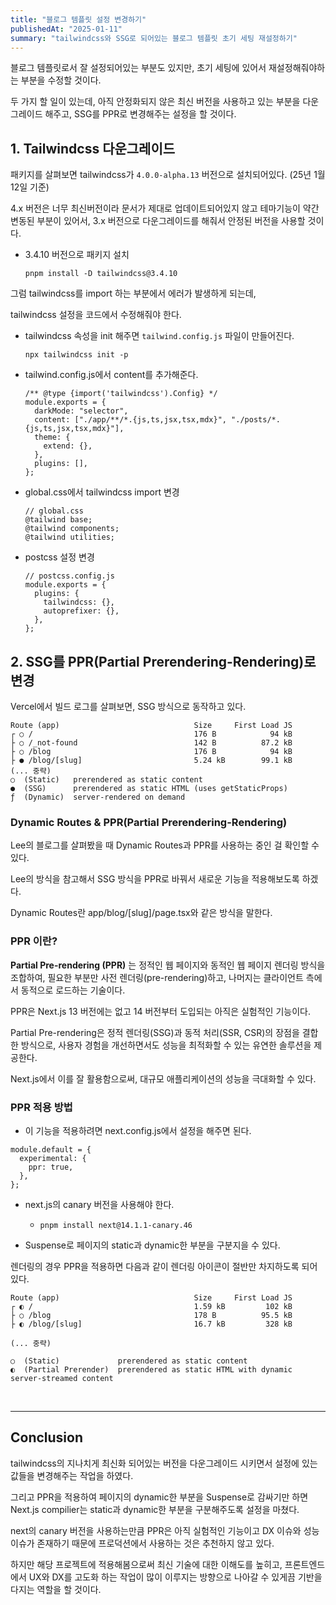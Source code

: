 ```yaml
---
title: "블로그 템플릿 설정 변경하기"
publishedAt: "2025-01-11"
summary: "tailwindcss와 SSG로 되어있는 블로그 템플릿 초기 세팅 재설정하기"
---
```


블로그 템플릿로서 잘 설정되어있는 부분도 있지만, 초기 세팅에 있어서 재설정해줘야하는 부분을 수정할 것이다.

두 가지 할 일이 있는데, 아직 안정화되지 않은 최신 버전을 사용하고 있는 부분을 다운그레이드 해주고, SSG를 PPR로 변경해주는 설정을 할 것이다.

## 1. Tailwindcss 다운그레이드

패키지를 살펴보면 tailwindcss가 `4.0.0-alpha.13` 버전으로 설치되어있다. (25년 1월 12일 기준)

4.x 버전은 너무 최신버전이라 문서가 제대로 업데이트되어있지 않고 테마기능이 약간 변동된 부분이 있어서,
3.x 버전으로 다운그레이드를 해줘서 안정된 버전을 사용할 것이다.

- 3.4.10 버전으로 패키지 설치

  ```
  pnpm install -D tailwindcss@3.4.10
  ```

그럼 tailwindcss를 import 하는 부분에서 에러가 발생하게 되는데,

tailwindcss 설정을 코드에서 수정해줘야 한다.

- tailwindcss 속성을 init 해주면 `tailwind.config.js` 파일이 만들어진다.

  ```
  npx tailwindcss init -p
  ```

- tailwind.config.js에서 content를 추가해준다.

  ```
  /** @type {import('tailwindcss').Config} */
  module.exports = {
    darkMode: "selector",
    content: ["./app/**/*.{js,ts,jsx,tsx,mdx}", "./posts/*.{js,ts,jsx,tsx,mdx}"],
    theme: {
      extend: {},
    },
    plugins: [],
  };
  ```

- global.css에서 tailwindcss import 변경

  ```
  // global.css
  @tailwind base;
  @tailwind components;
  @tailwind utilities;
  ```

- postcss 설정 변경

  ```
  // postcss.config.js
  module.exports = {
    plugins: {
      tailwindcss: {},
      autoprefixer: {},
    },
  };
  ```

## 2. SSG를 PPR(Partial Prerendering-Rendering)로 변경

Vercel에서 빌드 로그를 살펴보면, SSG 방식으로 동작하고 있다.

```
Route (app)                              Size     First Load JS
┌ ○ /                                    176 B            94 kB
├ ○ /_not-found                          142 B          87.2 kB
├ ○ /blog                                176 B            94 kB
├ ● /blog/[slug]                         5.24 kB        99.1 kB
(... 중략)
○  (Static)   prerendered as static content
●  (SSG)      prerendered as static HTML (uses getStaticProps)
ƒ  (Dynamic)  server-rendered on demand
```

### Dynamic Routes & PPR(Partial Prerendering-Rendering)

Lee의 블로그를 살펴봤을 때 Dynamic Routes과 PPR를 사용하는 중인 걸 확인할 수 있다.

Lee의 방식을 참고해서 SSG 방식을 PPR로 바꿔서 새로운 기능을 적용해보도록 하겠다.

Dynamic Routes란 app/blog/[slug]/page.tsx와 같은 방식을 말한다.

### PPR 이란?

**Partial Pre-rendering (PPR)** 는 정적인 웹 페이지와 동적인 웹 페이지 렌더링 방식을 조합하여, 필요한 부분만 사전 렌더링(pre-rendering)하고, 나머지는 클라이언트 측에서 동적으로 로드하는 기술이다.

PPR은 Next.js 13 버전에는 없고 14 버전부터 도입되는 아직은 실험적인 기능이다.

Partial Pre-rendering은 정적 렌더링(SSG)과 동적 처리(SSR, CSR)의 장점을 결합한 방식으로, 사용자 경험을 개선하면서도 성능을 최적화할 수 있는 유연한 솔루션을 제공한다.

Next.js에서 이를 잘 활용함으로써, 대규모 애플리케이션의 성능을 극대화할 수 있다.

### PPR 적용 방법

- 이 기능을 적용하려면 next.config.js에서 설정을 해주면 된다.

```
module.default = {
  experimental: {
    ppr: true,
  },
};
```

- next.js의 canary 버전을 사용해야 한다.

  - `pnpm install next@14.1.1-canary.46`

- Suspense로 페이지의 static과 dynamic한 부분을 구분지을 수 있다.

렌더링의 경우 PPR을 적용하면 다음과 같이 렌더링 아이콘이 절반만 차지하도록 되어있다.

```
Route (app)                              Size     First Load JS
┌ ◐ /                                    1.59 kB         102 kB
├ ○ /blog                                178 B          95.5 kB
├ ◐ /blog/[slug]                         16.7 kB         328 kB

(... 중략)

○  (Static)             prerendered as static content
◐  (Partial Prerender)  prerendered as static HTML with dynamic server-streamed content
```

<br />

---

## Conclusion

tailwindcss의 지나치게 최신화 되어있는 버전을 다운그레이드 시키면서 설정에 있는 값들을 변경해주는 작업을 하였다.

그리고 PPR을 적용하여 페이지의 dynamic한 부분을 Suspense로 감싸기만 하면 Next.js compilier는 static과 dynamic한 부분을 구분해주도록 설정을 마쳤다.

next의 canary 버전을 사용하는만큼 PPR은 아직 실험적인 기능이고 DX 이슈와 성능 이슈가 존재하기 때문에 프로덕션에서 사용하는 것은 추천하지 않고 있다.

하지만 해당 프로젝트에 적용해봄으로써 최신 기술에 대한 이해도를 높히고,
프론트엔드에서 UX와 DX를 고도화 하는 작업이 많이 이루지는 방향으로 나아갈 수 있게끔 기반을 다지는 역할을 할 것이다.
